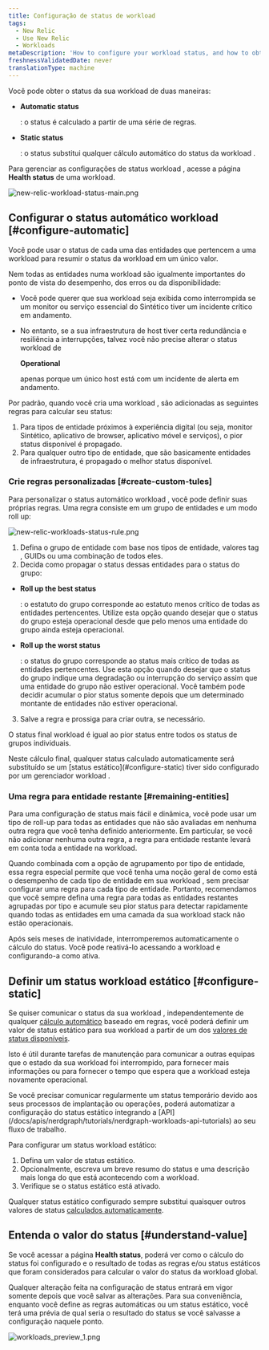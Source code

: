 ```yaml
---
title: Configuração de status de workload
tags:
  - New Relic
  - Use New Relic
  - Workloads
metaDescription: 'How to configure your workload status, and how to obtain the workload status.'
freshnessValidatedDate: never
translationType: machine
---
```





Você pode obter o status da sua workload de duas maneiras:

* <DNT>**Automatic status**</DNT>

  : o status é calculado a partir de uma série de regras.

* <DNT>**Static status**</DNT>

  : o status substitui qualquer cálculo automático do status da workload .

Para gerenciar as configurações de status workload , acesse a página <DNT>**Health status**</DNT> de uma workload.

<img
  title="new-relic-workload-status-main.png"
  alt="new-relic-workload-status-main.png"
  src={solutionsWorkloadStatusMain}
/>

## Configurar o status automático workload [#configure-automatic]

Você pode usar o status de cada uma das entidades que pertencem a uma workload para resumir o status da workload em um único valor.

Nem todas as entidades numa workload são igualmente importantes do ponto de vista do desempenho, dos erros ou da disponibilidade:

* Você pode querer que sua workload seja exibida como interrompida se um monitor ou serviço essencial do Sintético tiver um incidente crítico em andamento.

* No entanto, se a sua infraestrutura de host tiver certa redundância e resiliência a interrupções, talvez você não precise alterar o status workload de

  <DNT>**Operational**</DNT>

  apenas porque um único host está com um incidente de alerta em andamento.

Por padrão, quando você cria uma workload , são adicionadas as seguintes regras para calcular seu status:

1. Para tipos de entidade próximos à experiência digital (ou seja, monitor Sintético, aplicativo de browser, aplicativo móvel e serviços), o pior status disponível é propagado.
2. Para qualquer outro tipo de entidade, que são basicamente entidades de infraestrutura, é propagado o melhor status disponível.

### Crie regras personalizadas [#create-custom-tules]

Para personalizar o status automático workload , você pode definir suas próprias regras. Uma regra consiste em um grupo de entidades e um modo roll up:

<img
  title="new-relic-workloads-status-rule.png"
  alt="new-relic-workloads-status-rule.png"
  src={solutionsWorkloadStatusRule}
/>

1. Defina o grupo de entidade com base nos tipos de entidade, valores tag , GUIDs ou uma combinação de todos eles.
2. Decida como propagar o status dessas entidades para o status do grupo:

* <DNT>**Roll up the best status**</DNT>

  : o estatuto do grupo corresponde ao estatuto menos crítico de todas as entidades pertencentes. Utilize esta opção quando desejar que o status do grupo esteja operacional desde que pelo menos uma entidade do grupo ainda esteja operacional.

* <DNT>**Roll up the worst status**</DNT>

  : o status do grupo corresponde ao status mais crítico de todas as entidades pertencentes. Use esta opção quando desejar que o status do grupo indique uma degradação ou interrupção do serviço assim que uma entidade do grupo não estiver operacional. Você também pode decidir acumular o pior status somente depois que um determinado montante de entidades não estiver operacional.

3. Salve a regra e prossiga para criar outra, se necessário.

O status final workload é igual ao pior status entre todos os status de grupos individuais.

<Callout variant="important">
  Neste cálculo final, qualquer status calculado automaticamente será substituído se um [status estático](#configure-static) tiver sido configurado por um gerenciador workload .
</Callout>

### Uma regra para entidade restante [#remaining-entities]

Para uma configuração de status mais fácil e dinâmica, você pode usar um tipo de roll-up para todas as entidades que não são avaliadas em nenhuma outra regra que você tenha definido anteriormente. Em particular, se você não adicionar nenhuma outra regra, a regra para entidade restante levará em conta toda a entidade na workload.

Quando combinada com a opção de agrupamento por tipo de entidade, essa regra especial permite que você tenha uma noção geral de como está o desempenho de cada tipo de entidade em sua workload , sem precisar configurar uma regra para cada tipo de entidade. Portanto, recomendamos que você sempre defina uma regra para todas as entidades restantes agrupadas por tipo e acumule seu pior status para detectar rapidamente quando todas as entidades em uma camada da sua workload stack não estão operacionais.

<Callout variant="important">
  Após seis meses de inatividade, interromperemos automaticamente o cálculo do status. Você pode reativá-lo acessando a workload e configurando-a como ativa.
</Callout>

## Definir um status workload estático [#configure-static]

Se quiser comunicar o status da sua workload , independentemente de qualquer [cálculo automático](#configure-automatic) baseado em regras, você poderá definir um valor de status estático para sua workload a partir de um dos [valores de status disponíveis](/docs/workload-status#obtain-status).

Isto é útil durante tarefas de manutenção para comunicar a outras equipas que o estado da sua workload foi interrompido, para fornecer mais informações ou para fornecer o tempo que espera que a workload esteja novamente operacional.

<Callout variant="tip">
  Se você precisar comunicar regularmente um status temporário devido aos seus processos de implantação ou operações, poderá automatizar a configuração do status estático integrando a [API](/docs/apis/nerdgraph/tutorials/nerdgraph-workloads-api-tutorials) ao seu fluxo de trabalho.
</Callout>

Para configurar um status workload estático:

1. Defina um valor de status estático.
2. Opcionalmente, escreva um breve resumo do status e uma descrição mais longa do que está acontecendo com a workload.
3. Verifique se o status estático está ativado.

Qualquer status estático configurado sempre substitui quaisquer outros valores de status [calculados automaticamente](#configure-automatic).

## Entenda o valor do status [#understand-value]

Se você acessar a página <DNT>**Health status**</DNT>, poderá ver como o cálculo do status foi configurado e o resultado de todas as regras e/ou status estáticos que foram considerados para calcular o valor do status da workload global.

Qualquer alteração feita na configuração de status entrará em vigor somente depois que você salvar as alterações. Para sua conveniência, enquanto você define as regras automáticas ou um status estático, você terá uma prévia de qual seria o resultado do status se você salvasse a configuração naquele ponto.

<img
  title="workloads_preview_1.png"
  alt="workloads_preview_1.png"
  src={solutionsWorkloadsPreview}
/>